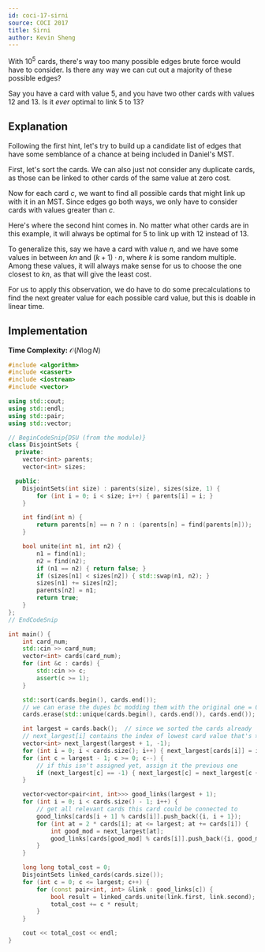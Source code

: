 ```yaml
---
id: coci-17-sirni
source: COCI 2017
title: Sirni
author: Kevin Sheng
---
```


<Spoiler title="Hint 1">

With $10^5$ cards, there's way too many possible edges brute force would have to consider.
Is there any way we can cut out a majority of these possible edges?

</Spoiler>

<Spoiler title="Hint 2">

Say you have a card with value $5$, and you have two other cards with values $12$ and $13$.
Is it *ever* optimal to link $5$ to $13$?

</Spoiler>

<Spoiler title="Solution">

## Explanation

Following the first hint, let's try to build up a candidate list of edges that have some semblance of a chance at being included in Daniel's MST.

First, let's sort the cards.
We can also just not consider any duplicate cards, as those can be linked to other cards of the same value at zero cost.

Now for each card $c$, we want to find all possible cards that might link up with it in an MST.
Since edges go both ways, we only have to consider cards with values greater than $c$.

Here's where the second hint comes in.
No matter what other cards are in this example, it will always be optimal for $5$ to link up with $12$ instead of $13$.

To generalize this, say we have a card with value $n$, and we have some values in between $kn$ and $(k+1) \cdot n$, where $k$ is some random multiple.
Among these values, it will always make sense for us to choose the one closest to $kn$, as that will give the least cost.

For us to apply this observation, we do have to do some precalculations to find the next greater value for each possible card value, but this is doable in linear time.

## Implementation

**Time Complexity:** $\mathcal{O}(N \log{N})$

<LanguageSection>
<CPPSection>

```cpp
#include <algorithm>
#include <cassert>
#include <iostream>
#include <vector>

using std::cout;
using std::endl;
using std::pair;
using std::vector;

// BeginCodeSnip{DSU (from the module)}
class DisjointSets {
  private:
	vector<int> parents;
	vector<int> sizes;

  public:
	DisjointSets(int size) : parents(size), sizes(size, 1) {
		for (int i = 0; i < size; i++) { parents[i] = i; }
	}

	int find(int n) {
		return parents[n] == n ? n : (parents[n] = find(parents[n]));
	}

	bool unite(int n1, int n2) {
		n1 = find(n1);
		n2 = find(n2);
		if (n1 == n2) { return false; }
		if (sizes[n1] < sizes[n2]) { std::swap(n1, n2); }
		sizes[n1] += sizes[n2];
		parents[n2] = n1;
		return true;
	}
};
// EndCodeSnip

int main() {
	int card_num;
	std::cin >> card_num;
	vector<int> cards(card_num);
	for (int &c : cards) {
		std::cin >> c;
		assert(c >= 1);
	}

	std::sort(cards.begin(), cards.end());
	// we can erase the dupes bc modding them with the original one = 0
	cards.erase(std::unique(cards.begin(), cards.end()), cards.end());

	int largest = cards.back();  // since we sorted the cards already
	// next_largest[i] contains the index of lowest card value that's >= i
	vector<int> next_largest(largest + 1, -1);
	for (int i = 0; i < cards.size(); i++) { next_largest[cards[i]] = i; }
	for (int c = largest - 1; c >= 0; c--) {
		// if this isn't assigned yet, assign it the previous one
		if (next_largest[c] == -1) { next_largest[c] = next_largest[c + 1]; }
	}

	vector<vector<pair<int, int>>> good_links(largest + 1);
	for (int i = 0; i < cards.size() - 1; i++) {
		// get all relevant cards this card could be connected to
		good_links[cards[i + 1] % cards[i]].push_back({i, i + 1});
		for (int at = 2 * cards[i]; at <= largest; at += cards[i]) {
			int good_mod = next_largest[at];
			good_links[cards[good_mod] % cards[i]].push_back({i, good_mod});
		}
	}

	long long total_cost = 0;
	DisjointSets linked_cards(cards.size());
	for (int c = 0; c <= largest; c++) {
		for (const pair<int, int> &link : good_links[c]) {
			bool result = linked_cards.unite(link.first, link.second);
			total_cost += c * result;
		}
	}

	cout << total_cost << endl;
}
```

</CPPSection>
</LanguageSection>

</Spoiler>
